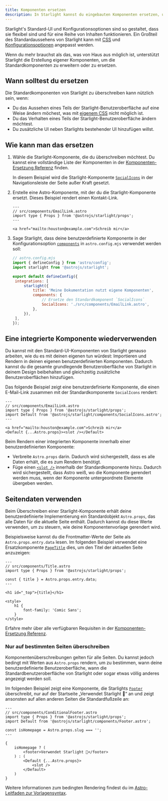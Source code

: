 ```yaml
---
title: Komponenten ersetzen
description: In Starlight kannst du eingebauten Komponenten ersetzen, um eigene Elemente in die Benutzeroberfläche deiner Dokumentationsseite einzufügen.
---
```



Starlight's Standard-UI und Konfigurationsoptionen sind so gestaltet, dass sie flexibel sind und für eine Reihe von Inhalten funktionieren. Ein Großteil des Standardaussehens von Starlight kann mit [CSS](/de/guides/css-and-tailwind/) und [Konfigurationsoptionen](/de/guides/customization/) angepasst werden.

Wenn du mehr brauchst als das, was von Haus aus möglich ist, unterstützt Starlight die Erstellung eigener Komponenten, um die Standardkomponenten zu erweitern oder zu ersetzen.

## Wann solltest du ersetzen

Die Standardkomponenten von Starlight zu überschreiben kann nützlich sein, wenn:

- Du das Aussehen eines Teils der Starlight-Benutzeroberfläche auf eine Weise ändern möchest, was mit [eigenem CSS](/de/guides/css-and-tailwind/) nicht möglich ist.
- Du das Verhalten eines Teils der Starlight-Benutzeroberfläche ändern möchtest.
- Du zusätzliche UI neben Starlights bestehender UI hinzufügen willst.

## Wie kann man das ersetzen

<Steps>

1. Wähle die Starlight-Komponente, die du überschreiben möchtest.
   Du kannst eine vollständige Liste der Komponenten in der [Komponenten-Ersetzung Referenz](/de/reference/overrides/) finden.

   In diesem Beispiel wird die Starlight-Komponente [`SocialIcons`](/de/reference/overrides/#socialicons) in der Navigationsleiste der Seite außer Kraft gesetzt.

2. Erstelle eine Astro-Komponente, mit der du die Starlight-Komponente ersetzt.
   Dieses Beispiel rendert einen Kontakt-Link.

   ```astro
   ---
   // src/components/EmailLink.astro
   import type { Props } from '@astrojs/starlight/props';
   ---

   <a href="mailto:houston@example.com">Schreib mir</a>
   ```

3. Sage Starlight, dass deine benutzerdefinierte Komponente in der Konfigurationsoption [`components`](/de/reference/configuration/#components) in `astro.config.mjs` verwendet werden soll:

   ```js {9-12}
   // astro.config.mjs
   import { defineConfig } from 'astro/config';
   import starlight from '@astrojs/starlight';

   export default defineConfig({
   	integrations: [
   		starlight({
   			title: 'Meine Dokumentation nutzt eigene Komponenten',
   			components: {
   				// Ersetze den Standardkomponent `SocialIcons`
   				SocialIcons: './src/components/EmailLink.astro',
   			},
   		}),
   	],
   });
   ```
  
</Steps>

## Eine integrierte Komponente wiederverwenden

Du kannst mit den Standard-UI-Komponenten von Starlight genauso arbeiten, wie du es mit deinen eigenen tun würdest: Importieren und Rendern in deinen eigenen benutzerdefinierten Komponenten. Dadurch kannst du die gesamte grundlegende Benutzeroberfläche von Starlight in deinem Design beibehalten und gleichzeitig zusätzliche Benutzeroberflächen hinzufügen.

Das folgende Beispiel zeigt eine benutzerdefinierte Komponente, die einen E-Mail-Link zusammen mit der Standardkomponente `SocialIcons` rendert:

```astro {4,8}
---
// src/components/EmailLink.astro
import type { Props } from '@astrojs/starlight/props';
import Default from '@astrojs/starlight/components/SocialIcons.astro';
---

<a href="mailto:houston@example.com">Schreib mir</a>
<Default {...Astro.props}><slot /></Default>
```

Beim Rendern einer integrierten Komponente innerhalb einer benutzerdefinierten Komponente:

- Verbreite `Astro.props` darin. Dadurch wird sichergestellt, dass es alle Daten erhält, die es zum Rendern benötigt.
- Füge einen [`<slot />`](https://docs.astro.build/de/core-concepts/astro-components/#slots) innerhalb der Standardkomponente hinzu. Dadurch wird sichergestellt, dass Astro weiß, wo die Komponente gerendert werden muss, wenn der Komponente untergeordnete Elemente übergeben werden.

## Seitendaten verwenden

Beim Überschreiben einer Starlight-Komponente erhält deine benutzerdefinierte Implementierung ein Standardobjekt `Astro.props`, das alle Daten für die aktuelle Seite enthält.
Dadurch kannst du diese Werte verwenden, um zu steuern, wie deine Komponentenvorlage gerendert wird.

Beispielsweise kannst du die Frontmatter-Werte der Seite als `Astro.props.entry.data` lesen. Im folgenden Beispiel verwendet eine Ersatzkomponente [`PageTitle`](/de/reference/overrides/#pagetitle) dies, um den Titel der aktuellen Seite anzuzeigen:

```astro {5} "{title}"
---
// src/components/Title.astro
import type { Props } from '@astrojs/starlight/props';

const { title } = Astro.props.entry.data;
---

<h1 id="_top">{title}</h1>

<style>
	h1 {
		font-family: 'Comic Sans';
	}
</style>
```

Erfahre mehr über alle verfügbaren Requisiten in der [Komponenten-Ersetzung Referenz](/de/reference/overrides/#komponenteneigenschaften-props).

### Nur auf bestimmten Seiten überschreiben

Komponentenüberschreibungen gelten für alle Seiten. Du kannst jedoch bedingt mit Werten aus `Astro.props` rendern, um zu bestimmen, wann deine benutzerdefinierte Benutzeroberfläche, wann die Standardbenutzeroberfläche von Starlight oder sogar etwas völlig anderes angezeigt werden soll.

Im folgenden Beispiel zeigt eine Komponente, die Starlights [`Footer`](/de/reference/overrides/#fußzeile) überschreibt, nur auf der Startseite „Verwendet Starlight 🌟“ an und zeigt ansonsten auf allen anderen Seiten die Standardfußzeile an:

```astro
---
// src/components/ConditionalFooter.astro
import type { Props } from '@astrojs/starlight/props';
import Default from '@astrojs/starlight/components/Footer.astro';

const isHomepage = Astro.props.slug === '';
---

{
	isHomepage ? (
		<footer>Verwendet Starlight 🌟</footer>
	) : (
		<Default {...Astro.props}>
			<slot />
		</Default>
	)
}
```

Weitere Informationen zum bedingten Rendering findest du im [Astro-Leitfaden zur Vorlagensyntax](https://docs.astro.build/de/core-concepts/astro-syntax/#dynamisches-html).
